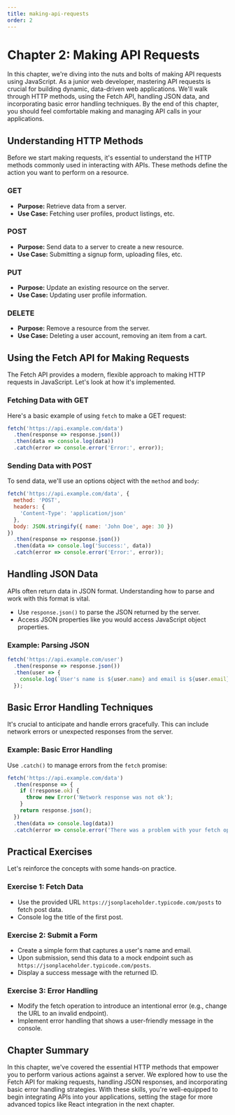 ```yaml
---
title: making-api-requests
order: 2
---
```



# Chapter 2: Making API Requests

In this chapter, we're diving into the nuts and bolts of making API requests using JavaScript. As a junior web developer, mastering API requests is crucial for building dynamic, data-driven web applications. We'll walk through HTTP methods, using the Fetch API, handling JSON data, and incorporating basic error handling techniques. By the end of this chapter, you should feel comfortable making and managing API calls in your applications.

## Understanding HTTP Methods

Before we start making requests, it's essential to understand the HTTP methods commonly used in interacting with APIs. These methods define the action you want to perform on a resource.

### GET

- **Purpose:** Retrieve data from a server.
- **Use Case:** Fetching user profiles, product listings, etc.

### POST

- **Purpose:** Send data to a server to create a new resource.
- **Use Case:** Submitting a signup form, uploading files, etc.

### PUT

- **Purpose:** Update an existing resource on the server.
- **Use Case:** Updating user profile information.

### DELETE

- **Purpose:** Remove a resource from the server.
- **Use Case:** Deleting a user account, removing an item from a cart.

## Using the Fetch API for Making Requests

The Fetch API provides a modern, flexible approach to making HTTP requests in JavaScript. Let's look at how it's implemented.

### Fetching Data with GET

Here's a basic example of using `fetch` to make a GET request:

```javascript
fetch('https://api.example.com/data')
  .then(response => response.json())
  .then(data => console.log(data))
  .catch(error => console.error('Error:', error));
```

### Sending Data with POST

To send data, we'll use an options object with the `method` and `body`:

```javascript
fetch('https://api.example.com/data', {
  method: 'POST',
  headers: {
    'Content-Type': 'application/json'
  },
  body: JSON.stringify({ name: 'John Doe', age: 30 })
})
  .then(response => response.json())
  .then(data => console.log('Success:', data))
  .catch(error => console.error('Error:', error));
```

## Handling JSON Data

APIs often return data in JSON format. Understanding how to parse and work with this format is vital.

- Use `response.json()` to parse the JSON returned by the server.
- Access JSON properties like you would access JavaScript object properties.

### Example: Parsing JSON

```javascript
fetch('https://api.example.com/user')
  .then(response => response.json())
  .then(user => {
    console.log(`User's name is ${user.name} and email is ${user.email}`);
  });
```

## Basic Error Handling Techniques

It's crucial to anticipate and handle errors gracefully. This can include network errors or unexpected responses from the server.

### Example: Basic Error Handling

Use `.catch()` to manage errors from the `fetch` promise:

```javascript
fetch('https://api.example.com/data')
  .then(response => {
    if (!response.ok) {
      throw new Error('Network response was not ok');
    }
    return response.json();
  })
  .then(data => console.log(data))
  .catch(error => console.error('There was a problem with your fetch operation:', error));
```

## Practical Exercises

Let's reinforce the concepts with some hands-on practice.

### Exercise 1: Fetch Data

- Use the provided URL `https://jsonplaceholder.typicode.com/posts` to fetch post data.
- Console log the title of the first post.

### Exercise 2: Submit a Form

- Create a simple form that captures a user's name and email.
- Upon submission, send this data to a mock endpoint such as `https://jsonplaceholder.typicode.com/posts`.
- Display a success message with the returned ID.

### Exercise 3: Error Handling

- Modify the fetch operation to introduce an intentional error (e.g., change the URL to an invalid endpoint).
- Implement error handling that shows a user-friendly message in the console.

## Chapter Summary

In this chapter, we've covered the essential HTTP methods that empower you to perform various actions against a server. We explored how to use the Fetch API for making requests, handling JSON responses, and incorporating basic error handling strategies. With these skills, you're well-equipped to begin integrating APIs into your applications, setting the stage for more advanced topics like React integration in the next chapter.
